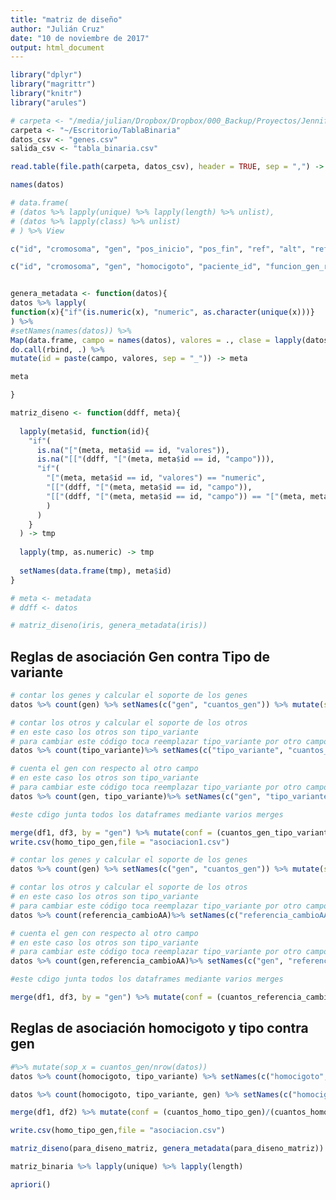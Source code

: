 ```yaml
---
title: "matriz de diseño"
author: "Julián Cruz"
date: "10 de noviembre de 2017"
output: html_document
---
```


```r
library("dplyr")
library("magrittr")
library("knitr")
library("arules")

```

```r
# carpeta <- "/media/julian/Dropbox/Dropbox/000_Backup/Proyectos/Jennifer Velez"
carpeta <- "~/Escritorio/TablaBinaria"
datos_csv <- "genes.csv"
salida_csv <- "tabla_binaria.csv"

```

```r
read.table(file.path(carpeta, datos_csv), header = TRUE, sep = ",") -> datos
```

```r
names(datos)

# data.frame(
# (datos %>% lapply(unique) %>% lapply(length) %>% unlist),
# (datos %>% lapply(class) %>% unlist)
# ) %>% View

c("id", "cromosoma", "gen", "pos_inicio", "pos_fin", "ref", "alt", "referencia_cambioAA", "homocigoto", "paciente_id", "funcion_gen_ref", "tipo_variante", "clinvar_sig") 

c("id", "cromosoma", "gen", "homocigoto", "paciente_id", "funcion_gen_ref", "tipo_variante") %>% "["(datos, .) -> para_diseno_matriz



```

```r
genera_metadata <- function(datos){
datos %>% lapply(
function(x){"if"(is.numeric(x), "numeric", as.character(unique(x)))}
) %>% 
#setNames(names(datos)) %>% 
Map(data.frame, campo = names(datos), valores = ., clase = lapply(datos, class), stringsAsFactors = FALSE) %>%
do.call(rbind, .) %>% 
mutate(id = paste(campo, valores, sep = "_")) -> meta

meta

}

matriz_diseno <- function(ddff, meta){
  
  lapply(meta$id, function(id){
    "if"(
      is.na("["(meta, meta$id == id, "valores")),
      is.na("[["(ddff, "["(meta, meta$id == id, "campo"))),
      "if"(
        "["(meta, meta$id == id, "valores") == "numeric",
        "[["(ddff, "["(meta, meta$id == id, "campo")),
        "[["(ddff, "["(meta, meta$id == id, "campo")) == "["(meta, meta$id == id, "valores")
        )
      )
    }
  ) -> tmp
  
  lapply(tmp, as.numeric) -> tmp
  
  setNames(data.frame(tmp), meta$id)
}  

# meta <- metadata
# ddff <- datos

# matriz_diseno(iris, genera_metadata(iris))

```

## Reglas de asociación Gen contra Tipo de variante

```r
# contar los genes y calcular el soporte de los genes
datos %>% count(gen) %>% setNames(c("gen", "cuantos_gen")) %>% mutate(sop_x = cuantos_gen/nrow(datos)) -> df1 #se obtiene un dataframe

# contar los otros y calcular el soporte de los otros
# en este caso los otros son tipo_variante
# para cambiar este código toca reemplazar tipo_variante por otro campo
datos %>% count(tipo_variante)%>% setNames(c("tipo_variante", "cuantos_tipo_variante")) %>% mutate(sop_y = cuantos_tipo_variante/nrow(datos)) -> df2 #se obtiene un dataframe

# cuenta el gen con respecto al otro campo
# en este caso los otros son tipo_variante
# para cambiar este código toca reemplazar tipo_variante por otro campo
datos %>% count(gen, tipo_variante)%>% setNames(c("gen", "tipo_variante", "cuantos_gen_tipo_variante")) -> df3 #se obtiene un dataframe

#este cdigo junta todos los dataframes mediante varios merges

merge(df1, df3, by = "gen") %>% mutate(conf = (cuantos_gen_tipo_variante)/(cuantos_gen)) -> gen_tipo_variante #genera la tabla final
write.csv(homo_tipo_gen,file = "asociacion1.csv")

```

```r
# contar los genes y calcular el soporte de los genes
datos %>% count(gen) %>% setNames(c("gen", "cuantos_gen")) %>% mutate(sop_x = cuantos_gen/nrow(datos)) -> df1 #se obtiene un dataframe

# contar los otros y calcular el soporte de los otros
# en este caso los otros son tipo_variante
# para cambiar este código toca reemplazar tipo_variante por otro campo
datos %>% count(referencia_cambioAA)%>% setNames(c("referencia_cambioAA", "cuantos_referencia_cambioAA")) %>% mutate(sop_y = cuantos_referencia_cambioAA/nrow(datos)) -> df2 #se obtiene un dataframe

# cuenta el gen con respecto al otro campo
# en este caso los otros son tipo_variante
# para cambiar este código toca reemplazar tipo_variante por otro campo
datos %>% count(gen,referencia_cambioAA)%>% setNames(c("gen", "referencia_cambioAA", "cuantos_referencia_cambioAA")) -> df3 #se obtiene un dataframe

#este cdigo junta todos los dataframes mediante varios merges

merge(df1, df3, by = "gen") %>% mutate(conf = (cuantos_referencia_cambioAA)/(cuantos_gen)) -> gen_ref #genera la tabla final

```

## Reglas de asociación homocigoto y tipo contra gen

```r
#%>% mutate(sop_x = cuantos_gen/nrow(datos))
datos %>% count(homocigoto, tipo_variante) %>% setNames(c("homocigoto", "tipo_variante", "cuantos_homo_tipo"))  -> df1

datos %>% count(homocigoto, tipo_variante, gen) %>% setNames(c("homocigoto", "tipo_variante", "gen", "cuantos_homo_tipo_gen"))  -> df2

merge(df1, df2) %>% mutate(conf = (cuantos_homo_tipo_gen)/(cuantos_homo_tipo)) %>% mutate(soporte_homo_tipo = cuantos_homo_tipo/nrow(datos)) -> homo_tipo_gen

write.csv(homo_tipo_gen,file = "asociacion.csv")

```


```r

matriz_diseno(para_diseno_matriz, genera_metadata(para_diseno_matriz)) %>% merge(datos[c("id", "gen")], ., by.x = "id", by.y = "id_numeric") %>% "<<-"(matriz_binaria, .) %>% write.table(file.path(carpeta, salida_csv), sep = ",", row.names = FALSE)


```

```r
matriz_binaria %>% lapply(unique) %>% lapply(length)

apriori()

```

